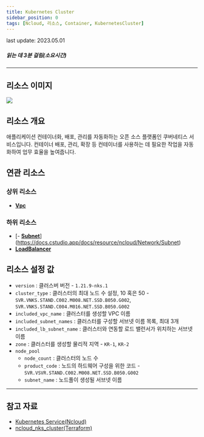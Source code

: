 ```yaml
---
title: Kubernetes Cluster
sidebar_position: 0
tags: [Ncloud, 리소스, Container, KubernetesCluster]
---
```



<span className="theme-doc-version-badge badge badge--secondary">
    last update: 2023.05.01
</span>

##### 읽는 데 3분 걸림(소요시간)

---

## 리소스 이미지

<img src={icon} />

## 리소스 개요

애플리케이션 컨테이너화, 배포, 관리를 자동화하는 오픈 소스 플랫폼인 쿠버네티스 서비스입니다. 컨테이너 배포, 관리, 확장 등 컨테이너를 사용하는 데 필요한 작업을 자동화하여 업무 효율을 높여줍니다.

## 연관 리소스

### 상위 리소스

-   [**Vpc**](https://docs.cstudio.app/docs/resource/ncloud/Network/Vpc)

### 하위 리소스

-   [- [**Subnet**](https://docs.cstudio.app/docs/resource/azure/Network/Subnet)](https://docs.cstudio.app/docs/resource/ncloud/Network/Subnet)
-   [**LoadBalancer**](https://docs.cstudio.app/docs/resource/ncloud/Network/LoadBalancer)

## 리소스 설정 값

-   `version` : 클러스버 버전 - `1.21.9-nks.1`
-   `cluster_type` : 클러스터의 최대 노드 수 설정, 10 혹은 50 - `SVR.VNKS.STAND.C002.M008.NET.SSD.B050.G002`, `SVR.VNKS.STAND.C004.M016.NET.SSD.B050.G002`
-   `included_vpc_name` : 클러스터를 생성할 VPC 이름
-   `included_subnet_names` : 클러스터를 구성할 서브넷 이름 목록, 최대 3개
-   `included_lb_subnet_name` : 클러스터와 연동할 로드 밸런서가 위치하는 서브넷 이름
-   `zone` : 클러스터를 생성할 물리적 지역 - `KR-1`, `KR-2`
-   `node_pool`
    -   `node_count` : 클러스터의 노드 수
    -   `product_code` : 노드의 하드웨어 구성을 위한 코드 - `SVR.VSVR.STAND.C002.M008.NET.SSD.B050.G002`
    -   `subnet_name` : 노드풀이 생성될 서브넷 이름

---

## 참고 자료

-   [Kubernetes Service(Ncloud)](https://www.ncloud.com/product/containers/kubernetes)
-   [ncloud_nks_cluster(Terraform)](https://registry.terraform.io/providers/NaverCloudPlatform/ncloud/latest/docs/resources/nks_cluster)
